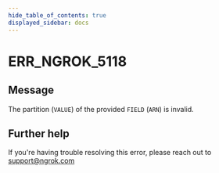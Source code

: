 ```yaml
---
hide_table_of_contents: true
displayed_sidebar: docs
---
```



# ERR_NGROK_5118

## Message

The partition (`VALUE`) of the provided `FIELD` (`ARN`) is invalid.

<ErrorDetails error="err_ngrok_5118" />

## Further help

If you're having trouble resolving this error, please reach out to [support@ngrok.com](mailto:support@ngrok.com?subject=Help%20with%20ERR_NGROK_5118)
